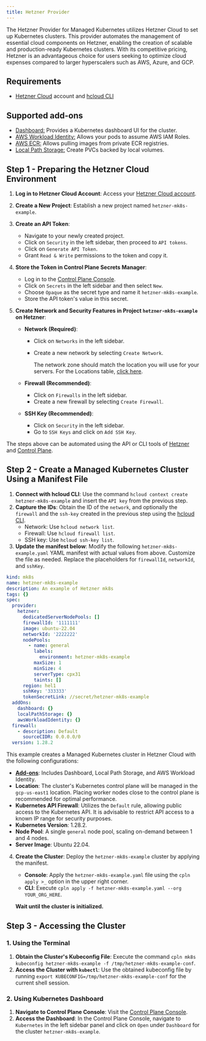 ```yaml
---
title: Hetzner Provider
---
```


The Hetzner Provider for Managed Kubernetes utilizes Hetzner Cloud to set up Kubernetes clusters. This provider automates the management of essential cloud components on Hetzner, enabling the creation of scalable and production-ready Kubernetes clusters. With its competitive pricing, Hetzner is an advantageous choice for users seeking to optimize cloud expenses compared to larger hyperscalers such as AWS, Azure, and GCP.

## Requirements

- [Hetzner Cloud](https://www.hetzner.com/) account and [hcloud CLI](https://github.com/hetznercloud/cli)

## Supported add-ons

- [Dashboard:](/mk8s/add-ons/dashboard) Provides a Kubernetes dashboard UI for the cluster.
- [AWS Workload Identity:](/mk8s/add-ons/aws_workload_identity) Allows your pods to assume AWS IAM Roles.
- [AWS ECR:](/mk8s/add-ons/aws_ecr) Allows pulling images from private ECR registries.
- [Local Path Storage:](/mk8s/add-ons/local_path_storage) Create PVCs backed by local volumes.

## Step 1 - Preparing the Hetzner Cloud Environment

1. **Log in to Hetzner Cloud Account**: Access your [Hetzner Cloud account](https://accounts.hetzner.com/login).
2. **Create a New Project**: Establish a new project named `hetzner-mk8s-example`.
3. **Create an API Token**:
   - Navigate to your newly created project.
   - Click on `Security` in the left sidebar, then proceed to `API tokens`.
   - Click on `Generate API Token`.
   - Grant `Read & Write` permissions to the token and copy it.
4. **Store the Token in Control Plane Secrets Manager**:
   - Log in to the [Control Plane Console](https://console.cpln.io/console/).
   - Click on `Secrets` in the left sidebar and then select `New`.
   - Choose `Opaque` as the secret type and name it `hetzner-mk8s-example`.
   - Store the API token's value in this secret.
5. **Create Network and Security Features in Project `hetzner-mk8s-example` on Hetzner**:

   - **Network (Required)**:

     - Click on `Networks` in the left sidebar.
     - Create a new network by selecting `Create Network`.

       <Note>

       The network zone should match the location you will use for your servers. For the Locations table, [click here](https://docs.hetzner.com/cloud/general/locations/).

       </Note>

   - **Firewall (Recommended)**:
     - Click on `Firewalls` in the left sidebar.
     - Create a new firewall by selecting `Create Firewall`.
   - **SSH Key (Recommended)**:
     - Click on `Security` in the left sidebar.
     - Go to `SSH Keys` and click on `Add SSH Key`.

<Note>

The steps above can be automated using the API or CLI tools of [Hetzner](https://docs.hetzner.com/cloud/) and [Control Plane](/reference/cli).

</Note>

## Step 2 - Create a Managed Kubernetes Cluster Using a Manifest File

1. **Connect with hcloud CLI**: Use the command `hcloud context create hetzner-mk8s-example` and insert the `API key` from the previous step.
2. **Capture the IDs**: Obtain the ID of the `network`, and optionally the `firewall` and the `ssh-key` created in the previous step using the [hcloud CLI](https://github.com/hetznercloud/cli).
   - Network: Use `hcloud network list`.
   - Firewall: Use `hcloud firewall list`.
   - SSH key: Use `hcloud ssh-key list`.
3. **Update the manifest below**: Modify the following `hetzner-mk8s-example.yaml` YAML manifest with actual values from above. Customize the file as needed. Replace the placeholders for `firewallId`, `networkId`, and `sshKey`.

```yaml YAML
kind: mk8s
name: hetzner-mk8s-example
description: An example of Hetzner mk8s
tags: {}
spec:
  provider:
    hetzner:
      dedicatedServerNodePools: []
      firewallId: '1111111'
      image: ubuntu-22.04
      networkId: '2222222'
      nodePools:
        - name: general
          labels:
            environment: hetzner-mk8s-example
          maxSize: 1
          minSize: 4
          serverType: cpx31
          taints: []
      region: hel1
      sshKey: '333333'
      tokenSecretLink: //secret/hetzner-mk8s-example
  addOns:
    dashboard: {}
    localPathStorage: {}
    awsWorkloadIdentity: {}
  firewall:
    - description: Default
      sourceCIDR: 0.0.0.0/0
  version: 1.28.2
```

This example creates a Managed Kubernetes cluster in Hetzner Cloud with the following configurations:

- **[Add-ons](#supported-add-ons)**: Includes Dashboard, Local Path Storage, and AWS Workload Identity.
- **Location**: The cluster's Kubernetes control plane will be managed in the `gcp-us-east1` location. Placing worker nodes close to the control plane is recommended for optimal performance.
- **Kubernetes API Firewall**: Utilizes the `Default` rule, allowing public access to the Kubernetes API. It is advisable to restrict API access to a known IP range for security purposes.
- **Kubernetes Version**: 1.28.2.
- **Node Pool**: A single `general` node pool, scaling on-demand between 1 and 4 nodes.
- **Server Image**: Ubuntu 22.04.

4. **Create the Cluster**: Deploy the `hetzner-mk8s-example` cluster by applying the manifest.

   - **Console**: Apply the `hetzner-mk8s-example.yaml` file using the `cpln apply >_` option in the upper right corner.
   - **CLI**: Execute `cpln apply -f hetzner-mk8s-example.yaml --org YOUR_ORG_HERE`.

   **Wait until the cluster is initialized.**

## Step 3 - Accessing the Cluster

### 1. Using the Terminal

1. **Obtain the Cluster's Kubeconfig File**: Execute the command `cpln mk8s kubeconfig hetzner-mk8s-example -f /tmp/hetzner-mk8s-example-conf`.
2. **Access the Cluster with `kubectl`**: Use the obtained kubeconfig file by running `export KUBECONFIG=/tmp/hetzner-mk8s-example-conf` for the current shell session.

### 2. Using Kubernetes Dashboard

1. **Navigate to Control Plane Console**: Visit the [Control Plane Console](https://console.cpln.io/console/).
2. **Access the Dashboard**: In the Control Plane Console, navigate to `Kubernetes` in the left sidebar panel and click on `Open` under `Dashboard` for the cluster `hetzner-mk8s-example`.

